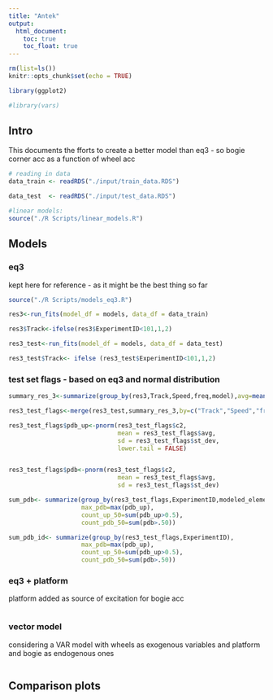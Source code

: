 ```yaml
---
title: "Antek"
output: 
  html_document:
    toc: true
    toc_float: true
---
```


```r

rm(list=ls())
knitr::opts_chunk$set(echo = TRUE)

library(ggplot2)

#library(vars)
```

## Intro

This documents the fforts to create a better model than eq3 - so bogie corner acc as a function of wheel acc 

```r

# reading in data
data_train <- readRDS("./input/train_data.RDS")

data_test  <- readRDS("./input/test_data.RDS")

#linear models:
source("./R Scripts/linear_models.R")

```

## Models

### eq3

kept here for reference - as it might be the best thing so far
  
```r

source("./R Scripts/models_eq3.R")

res3<-run_fits(model_df = models, data_df = data_train)

res3$Track<-ifelse(res3$ExperimentID<101,1,2)

res3_test<-run_fits(model_df = models, data_df = data_test)

res3_test$Track<- ifelse (res3_test$ExperimentID<101,1,2)

```

### test set flags - based on eq3 and normal distribution

```r

summary_res_3<-summarize(group_by(res3,Track,Speed,freq,model),avg=mean(c2),st_dev=sd(c2))

res3_test_flags<-merge(res3_test,summary_res_3,by=c("Track","Speed","freq","model"),all.x=TRUE)

res3_test_flags$pdb_up<-pnorm(res3_test_flags$c2,
                              mean = res3_test_flags$avg,
                              sd = res3_test_flags$st_dev,
                              lower.tail = FALSE)


res3_test_flags$pdb<-pnorm(res3_test_flags$c2,
                              mean = res3_test_flags$avg,
                              sd = res3_test_flags$st_dev)

sum_pdb<- summarize(group_by(res3_test_flags,ExperimentID,modeled_element),
                    max_pdb=max(pdb_up),
                    count_up_50=sum(pdb_up>0.5),
                    count_pdb_50=sum(pdb>.50))

sum_pdb_id<- summarize(group_by(res3_test_flags,ExperimentID),
                    max_pdb=max(pdb_up),
                    count_up_50=sum(pdb_up>0.5),
                    count_pdb_50=sum(pdb>.50))


```

### eq3 + platform

platform added as source of excitation for bogie acc

```r



```

### vector model

considering a VAR model with wheels as exogenous variables and platform and bogie as endogenous ones

```r


```

## Comparison plots

